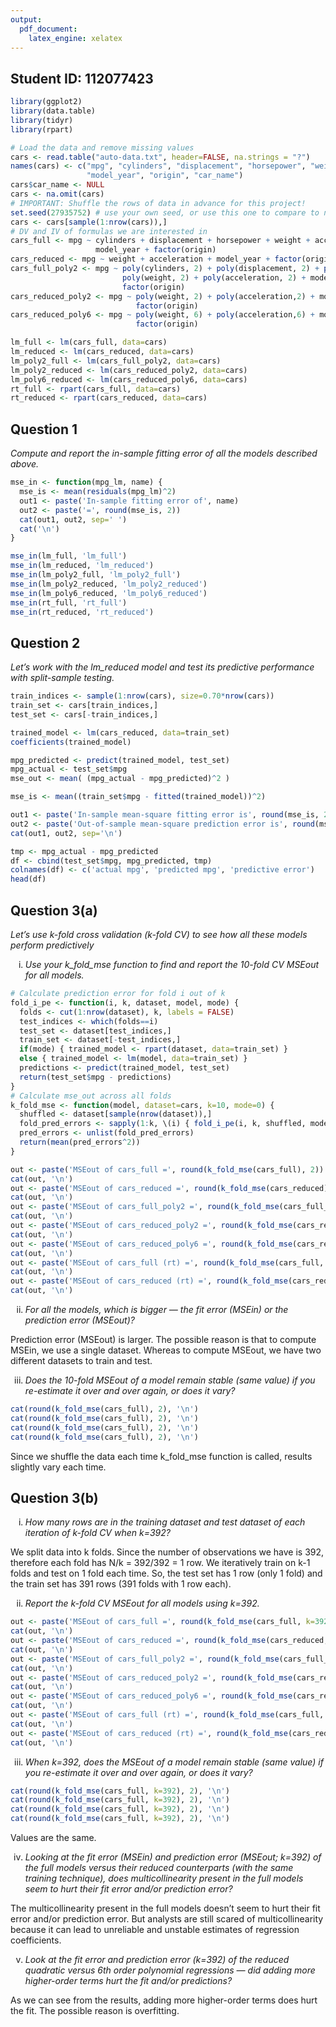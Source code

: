 ```yaml
---
output:
  pdf_document:
    latex_engine: xelatex
---
```


## Student ID: 112077423

```r
library(ggplot2)
library(data.table)
library(tidyr)
library(rpart)
```

```r
# Load the data and remove missing values
cars <- read.table("auto-data.txt", header=FALSE, na.strings = "?")
names(cars) <- c("mpg", "cylinders", "displacement", "horsepower", "weight", "acceleration", 
                 "model_year", "origin", "car_name")
cars$car_name <- NULL
cars <- na.omit(cars)
# IMPORTANT: Shuffle the rows of data in advance for this project!
set.seed(27935752) # use your own seed, or use this one to compare to next class notes
cars <- cars[sample(1:nrow(cars)),]
# DV and IV of formulas we are interested in
cars_full <- mpg ~ cylinders + displacement + horsepower + weight + acceleration + 
                   model_year + factor(origin)
cars_reduced <- mpg ~ weight + acceleration + model_year + factor(origin)
cars_full_poly2 <- mpg ~ poly(cylinders, 2) + poly(displacement, 2) + poly(horsepower, 2) + 
                         poly(weight, 2) + poly(acceleration, 2) + model_year + 
                         factor(origin)
cars_reduced_poly2 <- mpg ~ poly(weight, 2) + poly(acceleration,2) + model_year + 
                            factor(origin)
cars_reduced_poly6 <- mpg ~ poly(weight, 6) + poly(acceleration,6) + model_year + 
                            factor(origin)
```

```r
lm_full <- lm(cars_full, data=cars)
lm_reduced <- lm(cars_reduced, data=cars)
lm_poly2_full <- lm(cars_full_poly2, data=cars)
lm_poly2_reduced <- lm(cars_reduced_poly2, data=cars)
lm_poly6_reduced <- lm(cars_reduced_poly6, data=cars)
rt_full <- rpart(cars_full, data=cars)
rt_reduced <- rpart(cars_reduced, data=cars)
```

## Question 1

*Compute and report the in-sample fitting error of all the models described above.*

```r
mse_in <- function(mpg_lm, name) {
  mse_is <- mean(residuals(mpg_lm)^2)
  out1 <- paste('In-sample fitting error of', name)
  out2 <- paste('=', round(mse_is, 2))
  cat(out1, out2, sep=' ')
  cat('\n')
}

mse_in(lm_full, 'lm_full')
mse_in(lm_reduced, 'lm_reduced')
mse_in(lm_poly2_full, 'lm_poly2_full')
mse_in(lm_poly2_reduced, 'lm_poly2_reduced')
mse_in(lm_poly6_reduced, 'lm_poly6_reduced')
mse_in(rt_full, 'rt_full')
mse_in(rt_reduced, 'rt_reduced')
```

## Question 2

*Let’s work with the lm_reduced model and test its predictive performance with split-sample testing.*

```r
train_indices <- sample(1:nrow(cars), size=0.70*nrow(cars))
train_set <- cars[train_indices,]
test_set <- cars[-train_indices,]

trained_model <- lm(cars_reduced, data=train_set)
coefficients(trained_model)
```

```r
mpg_predicted <- predict(trained_model, test_set)
mpg_actual <- test_set$mpg
mse_out <- mean( (mpg_actual - mpg_predicted)^2 )

mse_is <- mean((train_set$mpg - fitted(trained_model))^2)

out1 <- paste('In-sample mean-square fitting error is', round(mse_is, 2))
out2 <- paste('Out-of-sample mean-square prediction error is', round(mse_out, 2))
cat(out1, out2, sep='\n')
```

```r
tmp <- mpg_actual - mpg_predicted
df <- cbind(test_set$mpg, mpg_predicted, tmp)
colnames(df) <- c('actual mpg', 'predicted mpg', 'predictive error')
head(df)
```

## Question 3(a)

*Let’s use k-fold cross validation (k-fold CV) to see how all these models perform predictively*

(i) *Use your k_fold_mse function to find and report the 10-fold CV MSEout for all models.*

```r
# Calculate prediction error for fold i out of k
fold_i_pe <- function(i, k, dataset, model, mode) {
  folds <- cut(1:nrow(dataset), k, labels = FALSE)
  test_indices <- which(folds==i)
  test_set <- dataset[test_indices,]
  train_set <- dataset[-test_indices,]
  if(mode) { trained_model <- rpart(dataset, data=train_set) }
  else { trained_model <- lm(model, data=train_set) }
  predictions <- predict(trained_model, test_set)
  return(test_set$mpg - predictions)
}
# Calculate mse_out across all folds
k_fold_mse <- function(model, dataset=cars, k=10, mode=0) {
  shuffled <- dataset[sample(nrow(dataset)),]
  fold_pred_errors <- sapply(1:k, \(i) { fold_i_pe(i, k, shuffled, model, mode) })
  pred_errors <- unlist(fold_pred_errors)
  return(mean(pred_errors^2))
}

out <- paste('MSEout of cars_full =', round(k_fold_mse(cars_full), 2))
cat(out, '\n')
out <- paste('MSEout of cars_reduced =', round(k_fold_mse(cars_reduced), 2))
cat(out, '\n')
out <- paste('MSEout of cars_full_poly2 =', round(k_fold_mse(cars_full_poly2), 2))
cat(out, '\n')
out <- paste('MSEout of cars_reduced_poly2 =', round(k_fold_mse(cars_reduced_poly2), 2))
cat(out, '\n')
out <- paste('MSEout of cars_reduced_poly6 =', round(k_fold_mse(cars_reduced_poly6), 2))
cat(out, '\n')
out <- paste('MSEout of cars_full (rt) =', round(k_fold_mse(cars_full, mode=1), 2))
cat(out, '\n')
out <- paste('MSEout of cars_reduced (rt) =', round(k_fold_mse(cars_reduced, mode=1), 2))
cat(out, '\n')
```

(ii) *For all the models, which is bigger — the fit error (MSEin) or the prediction error (MSEout)?*

Prediction error (MSEout) is larger. The possible reason is that to compute MSEin, we use a single dataset. Whereas to compute MSEout, we have two different datasets to train and test. 

(iii) *Does the 10-fold MSEout of a model remain stable (same value) if you re-estimate it over and over again, or does it vary?*

```r
cat(round(k_fold_mse(cars_full), 2), '\n')
cat(round(k_fold_mse(cars_full), 2), '\n')
cat(round(k_fold_mse(cars_full), 2), '\n')
cat(round(k_fold_mse(cars_full), 2), '\n')
```

Since we shuffle the data each time k_fold_mse function is called, results slightly vary each time.

## Question 3(b)

(i) *How many rows are in the training dataset and test dataset of each iteration of k-fold CV when k=392?*

We split data into k folds. Since the number of observations we have is 392, therefore each fold has N/k = 392/392 = 1 row. We iteratively train on k-1 folds and test on 1 fold each time. So, the test set has 1 row (only 1 fold) and the train set has 391 rows (391 folds with 1 row each).

(ii) *Report the k-fold CV MSEout for all models using k=392.*

```r
out <- paste('MSEout of cars_full =', round(k_fold_mse(cars_full, k=392), 2))
cat(out, '\n')
out <- paste('MSEout of cars_reduced =', round(k_fold_mse(cars_reduced, k=392), 2))
cat(out, '\n')
out <- paste('MSEout of cars_full_poly2 =', round(k_fold_mse(cars_full_poly2, k=392), 2))
cat(out, '\n')
out <- paste('MSEout of cars_reduced_poly2 =', round(k_fold_mse(cars_reduced_poly2, k=392), 2))
cat(out, '\n')
out <- paste('MSEout of cars_reduced_poly6 =', round(k_fold_mse(cars_reduced_poly6, k=392), 2))
cat(out, '\n')
out <- paste('MSEout of cars_full (rt) =', round(k_fold_mse(cars_full, mode=1, k=392), 2))
cat(out, '\n')
out <- paste('MSEout of cars_reduced (rt) =', round(k_fold_mse(cars_reduced, mode=1, k=392), 2))
cat(out, '\n')
```

(iii) *When k=392, does the MSEout of a model remain stable (same value) if you re-estimate it over and over again, or does it vary?*

```r
cat(round(k_fold_mse(cars_full, k=392), 2), '\n')
cat(round(k_fold_mse(cars_full, k=392), 2), '\n')
cat(round(k_fold_mse(cars_full, k=392), 2), '\n')
cat(round(k_fold_mse(cars_full, k=392), 2), '\n')
```

Values are the same.

(iv) *Looking at the fit error (MSEin) and prediction error (MSEout; k=392) of the full models versus their reduced counterparts (with the same training technique), does multicollinearity present in the full models seem to hurt their fit error and/or prediction error?*

The multicollinearity present in the full models doesn't seem to hurt their fit error and/or prediction error. But analysts are still scared of multicollinearity because it can lead to unreliable and unstable estimates of regression coefficients.

(v) *Look at the fit error and prediction error (k=392) of the reduced quadratic versus 6th order polynomial regressions — did adding more higher-order terms hurt the fit and/or predictions?*

As we can see from the results, adding more higher-order terms does hurt the fit. The possible reason is overfitting.